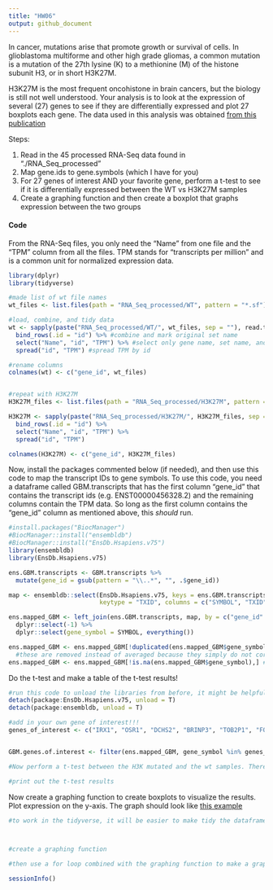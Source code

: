```yaml
---
title: "HW06"
output: github_document
---
```


In cancer, mutations arise that promote growth or survival of cells. In glioblastoma multiforme and other high grade gliomas, a common mutation is a mutation of the 27th lysine (K) to a methionine (M) of the histone subunit H3, or in short H3K27M. 

H3K27M is the most frequent oncohistone in brain cancers, but the biology is still not well understood. Your analysis is to look at the expression of several (27) genes to see if they are differentially expressed and plot 27 boxplots each gene. The data used in this analysis was obtained [from this publication](https://pubmed.ncbi.nlm.nih.gov/31085178/) 

Steps: 

  1. Read in the 45 processed RNA-Seq data found in "./RNA_Seq_processed"
  2. Map gene.ids to gene.symbols (which I have for you)
  3. For 27 genes of interest AND your favorite gene, perform a t-test to see if it is differentially expressed between the WT vs H3K27M samples
  4. Create a graphing function and then create a boxplot that graphs expression between the two groups
  
  
#### Code

From the RNA-Seq files, you only need the "Name" from one file and the "TPM" column from all the files. TPM stands for "transcripts per million" and is a common unit for normalized expression data. 
```r
library(dplyr)
library(tidyverse)

#made list of wt file names
wt_files <- list.files(path = "RNA_Seq_processed/WT", pattern = "*.sf") 

#load, combine, and tidy data
wt <- sapply(paste("RNA_Seq_processed/WT/", wt_files, sep = ""), read.table, header = TRUE, simplify = FALSE) %>% #read in all files
  bind_rows(.id = "id") %>% #combine and mark original set name
  select("Name", "id", "TPM") %>% #select only gene name, set name, and TPM
  spread("id", "TPM") #spread TPM by id

#rename columns
colnames(wt) <- c("gene_id", wt_files)


#repeat with H3K27M
H3K27M_files <- list.files(path = "RNA_Seq_processed/H3K27M", pattern = "*.sf") 

H3K27M <- sapply(paste("RNA_Seq_processed/H3K27M/", H3K27M_files, sep = ""), read.table, header = TRUE, simplify = FALSE) %>% 
  bind_rows(.id = "id") %>%
  select("Name", "id", "TPM") %>% 
  spread("id", "TPM") 

colnames(H3K27M) <- c("gene_id", H3K27M_files)

```

Now, install the packages commented below (if needed), and then use this code to map the transcript IDs to gene symbols. To use this code, you need a dataframe called GBM.transcripts that has the first column "gene_id" that contains the transcript ids (e.g. ENST00000456328.2) and the remaining columns contain the TPM data. So long as the first column contains the "gene_id" column as mentioned above, this *should* run. 

```r

#install.packages("BiocManager")
#BiocManager::install("ensembldb")
#BiocManager::install("EnsDb.Hsapiens.v75")
library(ensembldb)
library(EnsDb.Hsapiens.v75)

ens.GBM.transcripts <- GBM.transcripts %>% 
  mutate(gene_id = gsub(pattern = "\\..*", "", .$gene_id))

map <- ensembldb::select(EnsDb.Hsapiens.v75, keys = ens.GBM.transcripts$gene_id,
                         keytype = "TXID", columns = c("SYMBOL", "TXID"))

ens.mapped_GBM <- left_join(ens.GBM.transcripts, map, by = c("gene_id" = "TXID")) %>% 
  dplyr::select(-1) %>% 
  dplyr::select(gene_symbol = SYMBOL, everything())

ens.mapped_GBM <- ens.mapped_GBM[!duplicated(ens.mapped_GBM$gene_symbol),] #remove duplicated gene symbols
  #these are removed instead of averaged because they simply do not correlate particularly well. 
ens.mapped_GBM <- ens.mapped_GBM[!is.na(ens.mapped_GBM$gene_symbol),] #remove NA values

```



Do the t-test and make a table of the t-test results!

```r
#run this code to unload the libraries from before, it might be helpful because the select() function from dplyr might be hidden otherwise
detach(package:EnsDb.Hsapiens.v75, unload = T)
detach(package:ensembldb, unload = T)

#add in your own gene of interest!!! 
genes_of_interest <- c("IRX1", "OSR1", "DCHS2", "BRINP3", "TOB2P1", "FOXD1", "ZFPM2", "GLB1", "ALG5", "TRIM4", "ADARB2", "PCDHGA11", "IDH1", "EGFR", "MGMT", "TERT", "PTEN", "TP53", "RB1", "PTEN", "ATRX", "PDGFRA", "PIK3CA", "MICA", "CDKN2A", "EZH2", "BRD2")


GBM.genes.of.interest <- filter(ens.mapped_GBM, gene_symbol %in% genes_of_interest)

#Now perform a t-test between the H3K mutated and the wt samples. There are many ways to do this actually, you can use a for loop or you could do the tidy alternative with broom(), but the for loop is probably the easiest

#print out the t-test results
```



Now create a graphing function to create boxplots to visualize the results. Plot expression on the y-axis. The graph should look like [this example](IRX1_example.png)

```r
#to work in the tidyverse, it will be easier to make tidy the dataframe first



#create a graphing function

#then use a for loop combined with the graphing function to make a graph for all your genes of interest 
```


```r
sessionInfo()
```

